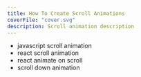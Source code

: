 ```yaml
---
title: How To Create Scroll Animations
coverFile: "cover.svg"
description: Scroll animation description
---
```


- javascript scroll animation
- react scroll animation
- react animate on scroll
- scroll down animation
